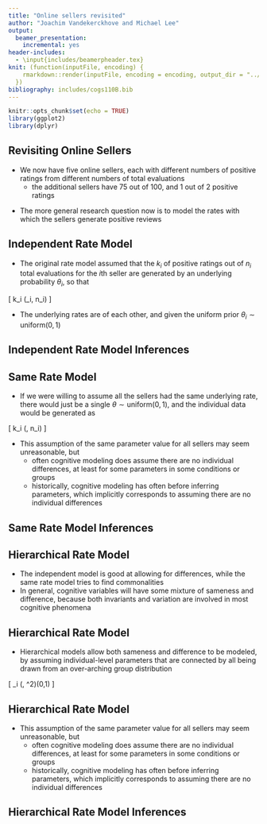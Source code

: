 ```yaml
---
title: "Online sellers revisited"
author: "Joachim Vandekerckhove and Michael Lee"
output:
  beamer_presentation:
    incremental: yes
header-includes:
  - \input{includes/beamerpheader.tex}
knit: (function(inputFile, encoding) {
    rmarkdown::render(inputFile, encoding = encoding, output_dir = "../pdf")
  })
bibliography: includes/cogs110B.bib
---
```


```r
knitr::opts_chunk$set(echo = TRUE)
library(ggplot2)
library(dplyr)
```

## Revisiting Online Sellers

- We now have five online sellers, each with different numbers of positive ratings from different numbers of total evaluations
  - the additional sellers have 75 out of 100, and 1 out of 2 positive ratings

\begin{center}
\begin{tabular}{cccc}
\hline
Seller & Positive & Total & Percentage \\
\hline
One & 10 & 10 & 100\% \\
Two & 48 & 50 & 96\% \\
Three & 186 & 200 & 93\% \\
Four & 75 & 100 & 75\% \\
Five & 1 & 2 & 50\% \\
\hline
\end{tabular}
\end{center}

- The more general research question now is to model the rates with which the sellers generate positive reviews

## Independent Rate Model

- The original rate model assumed that the $k_i$ of positive ratings out of $n_i$ total evaluations for the $i$th seller are generated by an underlying probability $\theta_i$, so that

\[
k_i \sim \mathrm{binomial}\bigl(\theta_i, n_i\bigr)
\]

- The underlying rates are \emph{independent} of each other, and given the uniform prior $\theta_i\sim\mathrm{uniform}\bigl(0,1\bigr)$

## Independent Rate Model Inferences

\includegraphics[width=\textwidth, trim={0cm 0cm 0cm 0cm}, clip]{includes/onlineSellersIndependent_onlineSellers_2.eps}

## Same Rate Model

- If we were willing to assume all the sellers had the same underlying rate, there would just be a single $\theta\sim\mathrm{uniform}\bigl(0,1\bigr)$, and the individual data would be generated as

\[
k_i \sim \mathrm{binomial}\bigl(\theta, n_i\bigr)
\]

- This assumption of the same parameter value for all sellers may seem unreasonable, but
  - often cognitive modeling does assume there are no individual differences, at least for some parameters in some conditions or groups
  - historically, cognitive modeling has often \emph{aggregated data} before inferring parameters, which implicitly corresponds to assuming there are no individual differences

## Same Rate Model Inferences

\includegraphics[width=\textwidth, trim={0cm 0cm 0cm 0cm}, clip]{includes/onlineSellersAggregate_onlineSellers_2.eps}

## Hierarchical Rate Model

- The independent model is good at allowing for differences, while the same rate model tries to find commonalities
- In general, cognitive variables will have some mixture of sameness and difference, because both invariants and variation are involved in most cognitive phenomena

## Hierarchical Rate Model

- Hierarchical models allow both sameness and difference to be modeled, by assuming individual-level parameters that are connected by all being drawn from an over-arching group distribution

\[
\theta_i \sim \mathrm{Gaussian}\bigl(\mu, \sigma^2\bigr)\mathrm{T}(0,1)
\]

## Hierarchical Rate Model

- This assumption of the same parameter value for all sellers may seem unreasonable, but
  - often cognitive modeling does assume there are no individual differences, at least for some parameters in some conditions or groups
  - historically, cognitive modeling has often \emph{aggregated data} before inferring parameters, which implicitly corresponds to assuming there are no individual differences


## Hierarchical Rate Model Inferences

\includegraphics[width=\textwidth, trim={0cm 0cm 0cm 0cm}, clip]{includes/onlineSellersHierarchical_onlineSellers_2.eps}

